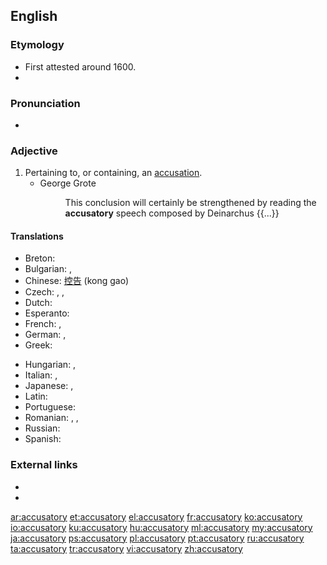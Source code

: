 ==English==

===Etymology===
* First attested around 1600.
* {{suffix|accuse|atory|lang=en}}

===Pronunciation===
* {{a|US}} {{IPA|/ə.ˈkju.zə.ˌtɔɹ.i/|lang=en}}

===Adjective===
{{en-adj}}

# Pertaining to, or containing, an [[accusation]].
#* George Grote
#*: This conclusion will certainly be strengthened by reading the '''accusatory''' speech composed by Deinarchus {{...}}

====Translations====
{{trans-top|pertaining to, or containing, an accusation}}
* Breton: {{t|br|tamallus}}
* Bulgarian: {{t+|bg|обвинителен|m}}, {{t+|bg|обвиняващ}}
* Chinese: [[控告]] (kong gao)
* Czech: {{t|cs|žalující}}, {{t|cs|obviňující}}, {{t|cs|vyčítavý}}
* Dutch: {{t+|nl|beschuldigend}}
* Esperanto: {{t|eo|kulpiga}}
* French: {{t+|fr|accusateur|m}}, {{t|fr|accusateuse|f}}
* German: {{t|de|anklagend}}, {{t|de|anklägerisch}}
* Greek: {{t+|el|κατηγορητικός}}
{{trans-mid}}
* Hungarian: {{t+|hu|vádló}}, {{t|hu|vádoló}}
* Italian: {{t|it|accusatorio|m}}, {{t|it|accusatoria|f}}
* Japanese: {{t+|ja|非難|alt=非難の|tr=ひなんの, hinan no}}, {{t|ja|批難|alt=批難の|tr=ひなんの, hinan no}}
* Latin: {{t|la|accusatorius}}
* Portuguese: {{t|pt|acusatório}}
* Romanian: {{t|ro|acuzatoriu|m}}, {{t|ro|acuzatorie|f}}, {{t|ro|acuzatorii|p}}
* Russian: {{t+|ru|обвини́тельный}}
* Spanish: {{t+|es|acusatorio}}
{{trans-bottom}}

===External links===
* {{R:OneLook}}
* {{R:Webster 1913}}

[[ar:accusatory]]
[[et:accusatory]]
[[el:accusatory]]
[[fr:accusatory]]
[[ko:accusatory]]
[[io:accusatory]]
[[ku:accusatory]]
[[hu:accusatory]]
[[ml:accusatory]]
[[my:accusatory]]
[[ja:accusatory]]
[[ps:accusatory]]
[[pl:accusatory]]
[[pt:accusatory]]
[[ru:accusatory]]
[[ta:accusatory]]
[[tr:accusatory]]
[[vi:accusatory]]
[[zh:accusatory]]